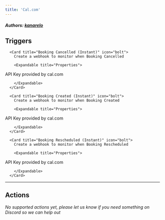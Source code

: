 ```yaml
---
title: 'Cal.com'
---
```


##### Authors: [kanarelo](https://github.com/kanarelo)


## Triggers


      <Card title="Booking Cancelled (Instant)" icon="bolt">
        Create a webhook to monitor when Booking Cancelled

        <Expandable title="Properties">
          
<ResponseField name="API Key" required type="Secret_text">
API Key provided by cal.com
</ResponseField>
              
        </Expandable>
      </Card>
  
      <Card title="Booking Created (Instant)" icon="bolt">
        Create a webhook to monitor when Booking Created

        <Expandable title="Properties">
          
<ResponseField name="API Key" required type="Secret_text">
API Key provided by cal.com
</ResponseField>
              
        </Expandable>
      </Card>
  
      <Card title="Booking Rescheduled (Instant)" icon="bolt">
        Create a webhook to monitor when Booking Rescheduled

        <Expandable title="Properties">
          
<ResponseField name="API Key" required type="Secret_text">
API Key provided by cal.com
</ResponseField>
              
        </Expandable>
      </Card>
  

---

## Actions

*No supported actions yet, please let us know if you need something on Discord so we can help out* 

